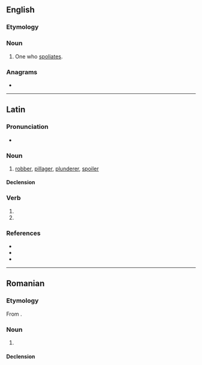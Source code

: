 ==English==

===Etymology===
{{suffix|en|spoliate|or}}

===Noun===
{{en-noun}}

# {{lb|en|obsolete}} One who [[spoliate]]s.

===Anagrams===
* {{anagrams|en|a=ailooprst|troopials}}

----

==Latin==

===Pronunciation===
* {{la-IPA|spoliātor}}

===Noun===
{{la-noun|spoliātor<3>}}

# [[robber]], [[pillager]], [[plunderer]], [[spoiler]]

====Declension====
{{la-ndecl|spoliātor<3>}}

===Verb===
{{la-verb-form|spoliātor}}

# {{inflection of|la|spoliō||2|s|futr|pasv|impr}}
# {{inflection of|la|spoliō||3|s|futr|pasv|impr}}

===References===
* {{R:L&S}}
* {{R:Elementary Lewis}}
* {{R:Gaffiot}}

----

==Romanian==

===Etymology===
From {{bor|ro|fr|spoliateur}}.

===Noun===
{{ro-noun|m|spoliatori}}

# {{l|en|spoliator}}

====Declension====
{{ro-noun-m}}